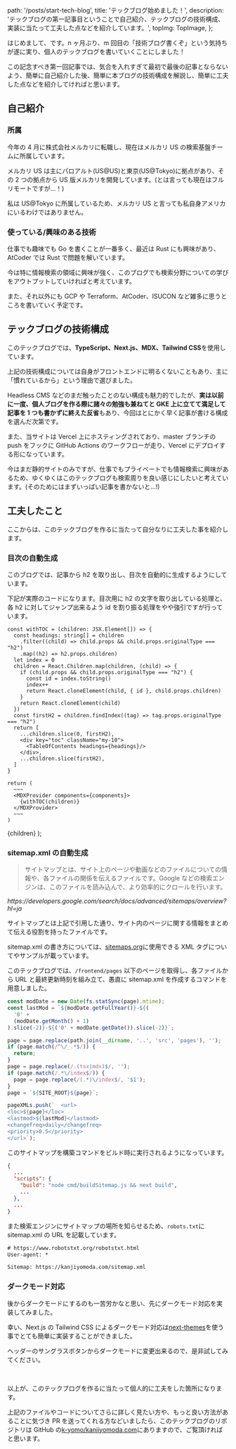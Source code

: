 
  path: '/posts/start-tech-blog',
  title: 'テックブログ始めました！',
  description:
    'テックブログの第一記事目ということで自己紹介、テックブログの技術構成、実装に当たって工夫した点などを紹介しています。',
  topImg: TopImage,
};

はじめまして、<MyTwitterLink/>です。n ヶ月ぶり、m 回目の「技術ブログ書くぞ」という気持ちが遂に実り、個人のテックブログを書いていくことにしました！

この記念すべき第一回記事では、気合を入れすぎて最初で最後の記事とならないよう、簡単に自己紹介した後、簡単に本ブログの技術構成を解説し、簡単に工夫した点などを紹介してければと思います。

## 自己紹介

### 所属

今年の 4 月に株式会社メルカリに転職し、現在はメルカリ US の検索基盤チームに所属しています。

メルカリ US は主にパロアルト(US@US)と東京(US@Tokyo)に拠点があり、その 2 つの拠点から US 版メルカリを開発しています。(とは言っても現在はフルリモートですが...！)

私は US@Tokyo に所属しているため、メルカリ US と言っても私自身アメリカにいるわけではありません。

### 使っている/興味のある技術

仕事でも趣味でも Go を書くことが一番多く、最近は Rust にも興味があり、AtCoder では Rust で問題を解いています。

今は特に情報検索の領域に興味が強く、このブログでも検索分野についての学びをアウトプットしていければと考えています。

また、それ以外にも GCP や Terraform、AtCoder、ISUCON など雑多に思うところを書いていく予定です。

## テックブログの技術構成

このテックブログでは、**TypeScript、Next.js、MDX、Tailwind CSS**を使用しています。

上記の技術構成については自身がフロントエンドに明るくないこともあり、主に「慣れているから」という理由で選びました。

Headless CMS などのまだ触ったことのない構成も魅力的でしたが、**実は以前に一度、個人ブログを作る際に諸々の勉強も兼ねてと GKE 上に立てて満足して記事を 1 つも書かずに終えた反省**もあり、今回はとにかく早く記事が書ける構成を選んだ次第です。

また、当サイトは Vercel 上にホスティングされており、master ブランチの push をフックに GitHub Actions のワークフローが走り、Vercel にデプロイする形になっています。

今はまだ静的サイトのみですが、仕事でもプライベートでも情報検索に興味があるため、ゆくゆくはこのテックブログも検索周りを良い感じにしたいと考えています。(そのためにはまずいっぱい記事を書かないと...!)

## 工夫したこと

ここからは、このテックブログを作るに当たって自分なりに工夫した事を紹介します。

### 目次の自動生成

このブログでは、記事から h2 を取り出し、目次を自動的に生成するようにしています。

下記が実際のコードになります。目次用に h2 の文字を取り出している処理と、各 h2 に対してジャンプ出来るよう id を割り振る処理をやや強引ですが行っています。

```tsx
const withTOC = (children: JSX.Element[]) => {
  const headings: string[] = children
    .filter((child) => child.props && child.props.originalType === "h2")
    .map((h2) => h2.props.children)
  let index = 0
  children = React.Children.map(children, (child) => {
    if (child.props && child.props.originalType === "h2") {
      const id = index.toString()
      index++
      return React.cloneElement(child, { id }, child.props.children)
    }
    return React.cloneElement(child)
  })
  const firstH2 = children.findIndex((tag) => tag.props.originalType === "h2")
  return [
    ...children.slice(0, firstH2),
    <div key="toc" className="my-10">
      <TableOfContents headings={headings}/>
    </div>,
    ...children.slice(firstH2),
  ]
}

return (
  ~~~
  <MDXProvider components={components}>
    {withTOC(children)}
  </MDXProvider>
  ~~~
)
```

  <PostLayout meta={meta}>{children}</PostLayout>
);

### sitemap.xml の自動生成

> サイトマップとは、サイト上のページや動画などのファイルについての情報や、各ファイルの関係を伝えるファイルです。Google などの検索エンジンは、このファイルを読み込んで、より効率的にクロールを行います。

<cite className="text-sm">
  https://developers.google.com/search/docs/advanced/sitemaps/overview?hl=ja
</cite>

サイトマップとは上記で引用した通り、サイト内のページに関する情報をまとめて伝える役割を持ったファイルです。

sitemap.xml の書き方については、[sitemaps.org](https://www.sitemaps.org/ja/protocol.html)に使用できる XML タグについてやサンプルが載っています。

このテックブログでは、`/frontend/pages` 以下のページを取得し、各ファイルから URL と最終更新時刻を組み立て、愚直に sitemap.xml を作成するコマンドを用意しました。

```js filepath=cmd/buildSitemap.js
const modDate = new Date(fs.statSync(page).mtime);
const lastMod = `${modDate.getFullYear()}-${(
  '0' +
  (modDate.getMonth() + 1)
).slice(-2)}-${('0' + modDate.getDate()).slice(-2)}`;

page = page.replace(path.join(__dirname, '..', 'src', 'pages'), '');
if (page.match(/^\/_.*$/)) {
  return;
}
page = page.replace(/.(tsx|mdx)$/, '');
if (page.match(/.*\/index$/)) {
  page = page.replace(/(.*)\/index$/, '$1');
}
page = `${SITE_ROOT}${page}`;

pageXMLs.push(`  <url>
<loc>${page}</loc>
<lastmod>${lastMod}</lastmod>
<changefreq>daily</changefreq>
<priority>0.5</priority>
</url>`);
```

このサイトマップを構築コマンドをビルド時に実行されるようになっています。

```json filepath=package.json
{
  ...
  "scripts": {
    "build": "node cmd/buildSitemap.js && next build",
    ...
  },
  ...
}
```

また検索エンジンにサイトマップの場所を知らせるため、`robots.txt`に sitemap.xml の URL を記載しています。

```txt filepath=public/robots.txt
# https://www.robotstxt.org/robotstxt.html
User-agent: *

Sitemap: https://kanjiyomoda.com/sitemap.xml
```

### ダークモード対応

後からダークモードにするのも一苦労かなと思い、先にダークモード対応を実装してみました。

幸い、Next.js の Tailwind CSS によるダークモード対応は[next-themes](https://github.com/pacocoursey/next-themes#with-tailwind)を使う事でとても簡単に実装することができました。

ヘッダーのサングラスボタンからダークモードに変更出来るので、是非試してみてください。

<br />

以上が、このテックブログを作るに当たって個人的に工夫をした箇所になります。

上記のファイルやコードについてさらに詳しく見たい方や、もっと良い方法があることに気づき PR を送ってくれる方などいましたら、このテックブログのリポジトリは GitHub の[k-yomo/kanjiyomoda.com](https://github.com/k-yomo/kanjiyomoda.com)にありますので、ご覧頂ければと思います。

